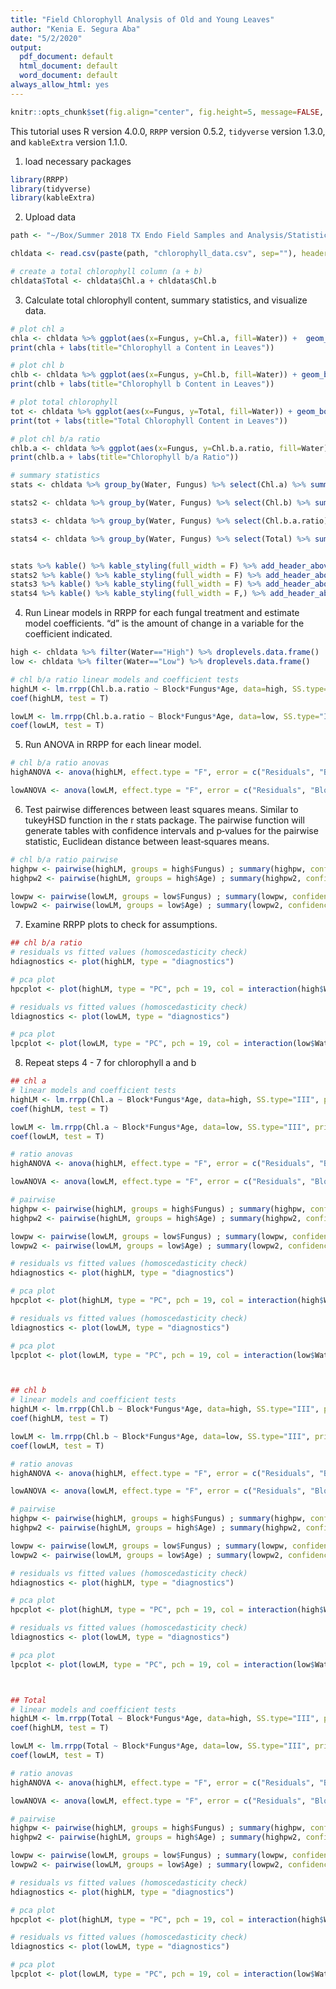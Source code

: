 ```yaml
---
title: "Field Chlorophyll Analysis of Old and Young Leaves"
author: "Kenia E. Segura Aba"
date: "5/2/2020"
output:
  pdf_document: default
  html_document: default
  word_document: default
always_allow_html: yes
---
```


```r
knitr::opts_chunk$set(fig.align="center", fig.height=5, message=FALSE, warning=FALSE, fig.width=8, tidy.opts=list(width.cutoff=60),tidy=TRUE)
```
This tutorial uses R version 4.0.0, `RRPP` version 0.5.2, `tidyverse` version 1.3.0, and `kableExtra` version 1.1.0.


1. load necessary packages
```r
library(RRPP)
library(tidyverse)
library(kableExtra)
```

2. Upload data
```r
path <- "~/Box/Summer 2018 TX Endo Field Samples and Analysis/Statistics/Old + Young Chlorophyll/"

chldata <- read.csv(paste(path, "chlorophyll_data.csv", sep=""), header = T, row.names = 1)

# create a total chlorophyll column (a + b)
chldata$Total <- chldata$Chl.a + chldata$Chl.b
```

3. Calculate total chlorophyll content, summary statistics, and visualize data.
```r
# plot chl a
chla <- chldata %>% ggplot(aes(x=Fungus, y=Chl.a, fill=Water)) +  geom_boxplot() + theme_classic() + facet_wrap(~Age,dir="v")
print(chla + labs(title="Chlorophyll a Content in Leaves"))

# plot chl b
chlb <- chldata %>% ggplot(aes(x=Fungus, y=Chl.b, fill=Water)) + geom_boxplot() +  theme_classic() + facet_wrap(~Age,dir="v")
print(chlb + labs(title="Chlorophyll b Content in Leaves"))

# plot total chlorophyll
tot <- chldata %>% ggplot(aes(x=Fungus, y=Total, fill=Water)) + geom_boxplot() + theme_classic() + facet_wrap(~Age,dir="v")
print(tot + labs(title="Total Chlorophyll Content in Leaves"))

# plot chl b/a ratio
chlb.a <- chldata %>% ggplot(aes(x=Fungus, y=Chl.b.a.ratio, fill=Water)) +  geom_boxplot() + theme_classic() + facet_wrap(~Age,dir="v")
print(chlb.a + labs(title="Chlorophyll b/a Ratio"))

# summary statistics
stats <- chldata %>% group_by(Water, Fungus) %>% select(Chl.a) %>% summarise_each(funs(Min = min, Q1 = quantile(., 0.25), Median = median, Q3 = quantile(., 0.75), Max = max, Mean = mean, SD = sd))

stats2 <- chldata %>% group_by(Water, Fungus) %>% select(Chl.b) %>% summarise_each(funs(Min = min, Q1 = quantile(., 0.25), Median = median, Q3 = quantile(., 0.75), Max = max, Mean = mean, SD = sd))

stats3 <- chldata %>% group_by(Water, Fungus) %>% select(Chl.b.a.ratio) %>% summarise_each(funs(Min = min, Q1 = quantile(., 0.25), Median = median, Q3 = quantile(., 0.75), Max = max, Mean = mean, SD = sd)) 

stats4 <- chldata %>% group_by(Water, Fungus) %>% select(Total) %>% summarise_each(funs(Min = min, Q1 = quantile(., 0.25), Median = median, Q3 = quantile(., 0.75), Max = max, Mean = mean, SD = sd))


stats %>% kable() %>% kable_styling(full_width = F) %>% add_header_above(c(" " = 2, "Chl a" = 7)) %>% collapse_rows()
stats2 %>% kable() %>% kable_styling(full_width = F) %>% add_header_above(c(" " = 2, "Chl b" = 7)) %>% collapse_rows()
stats3 %>% kable() %>% kable_styling(full_width = F) %>% add_header_above(c(" " = 2, "Chl b/a" = 7)) %>% collapse_rows()
stats4 %>% kable() %>% kable_styling(full_width = F,) %>% add_header_above(c(" " = 2, "Total Chlorophyll" = 7)) %>% collapse_rows()

```

4. Run Linear models in RRPP for each fungal treatment and estimate model coefficients. "d" is the amount of change in a variable for the coefficient indicated.
```r
high <- chldata %>% filter(Water=="High") %>% droplevels.data.frame()
low <- chldata %>% filter(Water=="Low") %>% droplevels.data.frame()

# chl b/a ratio linear models and coefficient tests
highLM <- lm.rrpp(Chl.b.a.ratio ~ Block*Fungus*Age, data=high, SS.type="III", print.progress=F) ; summary(highLM)
coef(highLM, test = T)

lowLM <- lm.rrpp(Chl.b.a.ratio ~ Block*Fungus*Age, data=low, SS.type="III", print.progress=F) ; summary(lowLM)
coef(lowLM, test = T)
```

5. Run ANOVA in RRPP for each linear model.
```r
# chl b/a ratio anovas
highANOVA <- anova(highLM, effect.type = "F", error = c("Residuals", "Block:Fungus", "Block:Fungus:Age", "Residuals", "Block:Fungus:Age", "Block:Fungus:Age", "Residuals")) ; summary(highANOVA)

lowANOVA <- anova(lowLM, effect.type = "F", error = c("Residuals", "Block:Fungus", "Block:Fungus:Age", "Residuals", "Block:Fungus:Age", "Block:Fungus:Age", "Residuals")) ; summary(lowANOVA)
```

6. Test pairwise differences between least squares means. Similar to tukeyHSD function in the r stats package. The pairwise function will generate tables with confidence intervals and p‐values for the pairwise statistic, Euclidean distance between least‐squares means.
```r
# chl b/a ratio pairwise
highpw <- pairwise(highLM, groups = high$Fungus) ; summary(highpw, confidence = 0.95, stat.table = T)
highpw2 <- pairwise(highLM, groups = high$Age) ; summary(highpw2, confidence = 0.95, stat.table = T)

lowpw <- pairwise(lowLM, groups = low$Fungus) ; summary(lowpw, confidence = 0.95, stat.table = T)
lowpw2 <- pairwise(lowLM, groups = low$Age) ; summary(lowpw2, confidence = 0.95, stat.table = T)
```

7. Examine RRPP plots to check for assumptions.
```r
## chl b/a ratio
# residuals vs fitted values (homoscedasticity check)
hdiagnostics <- plot(highLM, type = "diagnostics")

# pca plot
hpcplot <- plot(highLM, type = "PC", pch = 19, col = interaction(high$Water, high$Fungus))

# residuals vs fitted values (homoscedasticity check)
ldiagnostics <- plot(lowLM, type = "diagnostics")

# pca plot
lpcplot <- plot(lowLM, type = "PC", pch = 19, col = interaction(low$Water, low$Fungus))
```

8. Repeat steps 4 - 7 for chlorophyll a and b
```r
## chl a
# linear models and coefficient tests
highLM <- lm.rrpp(Chl.a ~ Block*Fungus*Age, data=high, SS.type="III", print.progress=F) ; summary(highLM)
coef(highLM, test = T)

lowLM <- lm.rrpp(Chl.a ~ Block*Fungus*Age, data=low, SS.type="III", print.progress=F) ; summary(lowLM)
coef(lowLM, test = T)

# ratio anovas
highANOVA <- anova(highLM, effect.type = "F", error = c("Residuals", "Block:Fungus", "Block:Fungus:Age", "Residuals", "Block:Fungus:Age", "Block:Fungus:Age", "Residuals")) ; summary(highANOVA)

lowANOVA <- anova(lowLM, effect.type = "F", error = c("Residuals", "Block:Fungus", "Block:Fungus:Age", "Residuals", "Block:Fungus:Age", "Block:Fungus:Age", "Residuals")) ; summary(lowANOVA)

# pairwise
highpw <- pairwise(highLM, groups = high$Fungus) ; summary(highpw, confidence = 0.95, stat.table = T)
highpw2 <- pairwise(highLM, groups = high$Age) ; summary(highpw2, confidence = 0.95, stat.table = T)

lowpw <- pairwise(lowLM, groups = low$Fungus) ; summary(lowpw, confidence = 0.95, stat.table = T)
lowpw2 <- pairwise(lowLM, groups = low$Age) ; summary(lowpw2, confidence = 0.95, stat.table = T)

# residuals vs fitted values (homoscedasticity check)
hdiagnostics <- plot(highLM, type = "diagnostics")

# pca plot
hpcplot <- plot(highLM, type = "PC", pch = 19, col = interaction(high$Water, high$Fungus))

# residuals vs fitted values (homoscedasticity check)
ldiagnostics <- plot(lowLM, type = "diagnostics")

# pca plot
lpcplot <- plot(lowLM, type = "PC", pch = 19, col = interaction(low$Water, low$Fungus))



## chl b
# linear models and coefficient tests
highLM <- lm.rrpp(Chl.b ~ Block*Fungus*Age, data=high, SS.type="III", print.progress=F) ; summary(highLM)
coef(highLM, test = T)

lowLM <- lm.rrpp(Chl.b ~ Block*Fungus*Age, data=low, SS.type="III", print.progress=F) ; summary(lowLM)
coef(lowLM, test = T)

# ratio anovas
highANOVA <- anova(highLM, effect.type = "F", error = c("Residuals", "Block:Fungus", "Block:Fungus:Age", "Residuals", "Block:Fungus:Age", "Block:Fungus:Age", "Residuals")) ; summary(highANOVA)

lowANOVA <- anova(lowLM, effect.type = "F", error = c("Residuals", "Block:Fungus", "Block:Fungus:Age", "Residuals", "Block:Fungus:Age", "Block:Fungus:Age", "Residuals")) ; summary(lowANOVA)

# pairwise
highpw <- pairwise(highLM, groups = high$Fungus) ; summary(highpw, confidence = 0.95, stat.table = T)
highpw2 <- pairwise(highLM, groups = high$Age) ; summary(highpw2, confidence = 0.95, stat.table = T)

lowpw <- pairwise(lowLM, groups = low$Fungus) ; summary(lowpw, confidence = 0.95, stat.table = T)
lowpw2 <- pairwise(lowLM, groups = low$Age) ; summary(lowpw2, confidence = 0.95, stat.table = T)

# residuals vs fitted values (homoscedasticity check)
hdiagnostics <- plot(highLM, type = "diagnostics")

# pca plot
hpcplot <- plot(highLM, type = "PC", pch = 19, col = interaction(high$Water, high$Fungus))

# residuals vs fitted values (homoscedasticity check)
ldiagnostics <- plot(lowLM, type = "diagnostics")

# pca plot
lpcplot <- plot(lowLM, type = "PC", pch = 19, col = interaction(low$Water, low$Fungus))



## Total
# linear models and coefficient tests
highLM <- lm.rrpp(Total ~ Block*Fungus*Age, data=high, SS.type="III", print.progress=F) ; summary(highLM)
coef(highLM, test = T)

lowLM <- lm.rrpp(Total ~ Block*Fungus*Age, data=low, SS.type="III", print.progress=F) ; summary(lowLM)
coef(lowLM, test = T)

# ratio anovas
highANOVA <- anova(highLM, effect.type = "F", error = c("Residuals", "Block:Fungus", "Block:Fungus:Age", "Residuals", "Block:Fungus:Age", "Block:Fungus:Age", "Residuals")) ; summary(highANOVA)

lowANOVA <- anova(lowLM, effect.type = "F", error = c("Residuals", "Block:Fungus", "Block:Fungus:Age", "Residuals", "Block:Fungus:Age", "Block:Fungus:Age", "Residuals")) ; summary(lowANOVA)

# pairwise
highpw <- pairwise(highLM, groups = high$Fungus) ; summary(highpw, confidence = 0.95, stat.table = T)
highpw2 <- pairwise(highLM, groups = high$Age) ; summary(highpw2, confidence = 0.95, stat.table = T)

lowpw <- pairwise(lowLM, groups = low$Fungus) ; summary(lowpw, confidence = 0.95, stat.table = T)
lowpw2 <- pairwise(lowLM, groups = low$Age) ; summary(lowpw2, confidence = 0.95, stat.table = T)

# residuals vs fitted values (homoscedasticity check)
hdiagnostics <- plot(highLM, type = "diagnostics")

# pca plot
hpcplot <- plot(highLM, type = "PC", pch = 19, col = interaction(high$Water, high$Fungus))

# residuals vs fitted values (homoscedasticity check)
ldiagnostics <- plot(lowLM, type = "diagnostics")

# pca plot
lpcplot <- plot(lowLM, type = "PC", pch = 19, col = interaction(low$Water, low$Fungus))
```



